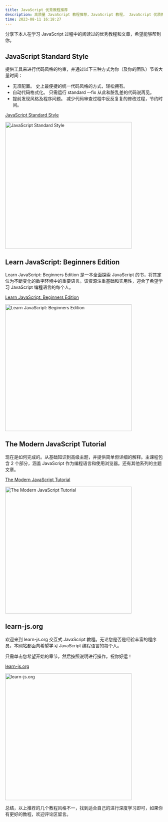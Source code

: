 ```yaml
---
title: JavaScript 优秀教程推荐
description: 高质量 JavaScript 教程推荐，JavaScript 教程， JavaScript 优质教程, JavaScript 入门教程.
time: 2023-08-11 16:18:27
---
```


分享下本人在学习 JavaScript 过程中的阅读过的优秀教程和文章，希望能够帮到你。

## JavaScript Standard Style

提供工具来进行代码风格的约束，并通过以下三种方式为你（及你的团队）节省大量时间：

- 无须配置。 史上最便捷的统一代码风格的方式，轻松拥有。
- 自动代码格式化。 只需运行 standard --fix 从此和脏乱差的代码说再见。
- 提前发现风格及程序问题。 减少代码审查过程中反反复复的修改过程，节约时间。

[JavaScript Standard Style](https://standardjs.com/readme-zhcn)

<Image
  src="https://img.techrk1688.eu.org/file/f1bef35c02e017f013e7e.png"
  height="404"
  alt="JavaScript Standard Style"
  priority={true}
/>

## Learn JavaScript: Beginners Edition

Learn JavaScript: Beginners Edition 是一本全面探索 JavaScript 的书，将其定位为不断变化的数字环境中的重要语言。该资源注重基础和实用性，迎合了希望学习 JavaScript 编程语言的每个人。

[Learn JavaScript: Beginners Edition](https://javascript.sumankunwar.com.np/en/Preface.html)

<Image
  src="https://img.techrk1688.eu.org/file/d396269f48ce39d637049.png"
  height="404"
  alt="Learn JavaScript: Beginners Edition"
  priority={true}
/>

## The Modern JavaScript Tutorial

现在是如何完成的。从基础知识到高级主题，并提供简单但详细的解释。主课程包含 2 个部分，涵盖 JavaScript 作为编程语言和使用浏览器。还有其他系列的主题文章。

[The Modern JavaScript Tutorial](https://javascript.info/)

<Image
  src="https://img.techrk1688.eu.org/file/3eb56edb9a078a25bc505.png"
  height="404"
  alt="The Modern JavaScript Tutorial"
  priority={true}
/>

## learn-js.org

欢迎来到 learn-js.org 交互式 JavaScript 教程。无论您是否是经验丰富的程序员，本网站都面向希望学习 JavaScript 编程语言的每个人。

只需单击您希望开始的章节，然后按照说明进行操作。祝你好运！

[learn-js.org](https://www.learn-js.org/)

<Image
  src="https://img.techrk1688.eu.org/file/1ac12cd7139ada4ab8380.png"
  height="404"
  alt="learn-js.org"
  priority={true}
/>

总结，以上推荐的几个教程风格不一，找到适合自己的进行深度学习即可，如果你有更好的教程，欢迎评论区留言。
